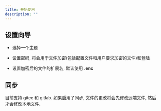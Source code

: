 ```yaml
---
title: 开始使用
description: ""
---
```


## 设置向导

- 选择一个主题

- 设置密码, 将会用于文件加密(包括配置文件和用户要求加密的文件)和登陆

- 设置加密后的文件的扩展名, 默认使用 **.enc**


## 同步

目前支持 gitee 和 gitlab. 如果启用了同步, 文件的更改将会先修改远端文件, 然后才会修改本地文件.